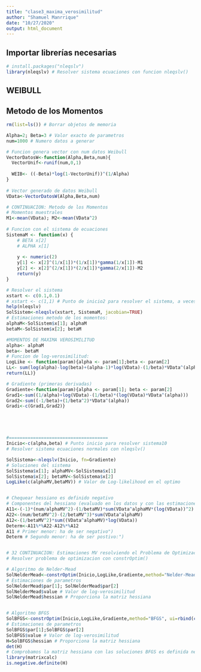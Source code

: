 ```yaml
---
title: "clase3_maxima_verosimilitud"
author: "Shamuel Manrrique"
date: "10/27/2020"
output: html_document
---
```


## Importar librerías necesarias
```r
# install.packages("nleqslv")
library(nleqslv) # Resolver sistema ecuaciones con funcion nleqslv()
```

## WEIBULL
## Metodo de los Momentos
```r

rm(list=ls()) # Borrar objetos de memoria

Alpha=2; Beta=3 # Valor exacto de parametros
num=1000 # Numero datos a generar

# Funcion genera vector con num datos Weibull
VectorDatosW<-function(Alpha,Beta,num){
  VectorUnif<-runif(num,0,1)
  
  WEIB<- ((-Beta)*log(1-VectorUnif))^(1/Alpha)
}
  
# Vector generado de datos Weibull
VData<-VectorDatosW(Alpha,Beta,num)

# CONTINUACION: Metodo de los Momentos
# Momentos muestrales
M1<-mean(VData); M2<-mean(VData^2)
  
# Funcion con el sistema de ecuaciones
SistemaM <- function(x) {
    # BETA x[2]
    # ALPHA x[1]
  
    y <- numeric(2)
    y[1] <- x[2]^(1/x[1])*(1/x[1])*gamma(1/x[1])-M1
    y[2] <- x[2]^(2/x[1])*(2/x[1])*gamma(2/x[1])-M2
    return(y) 
}

# Resolver el sistema
xstart <- c(0.1,0.1) 
# xstart <- c(1,1) # Punto de inicio2 para resolver el sistema, a veces cambiar el punto de inicio 
help(nleqslv)
SolSistem<-nleqslv(xstart, SistemaM, jacobian=TRUE)
# Estimaciones metodo de los momentos:
alphaM<-SolSistem$x[1]; alphaM
betaM<-SolSistem$x[2]; betaM

```
```r
#MOMENTOS DE MAXIMA VEROSIMILITUD
alpha<- alphaM
beta<- betaM
# Funcion de log-verosimilitud:
LogLike <- function(param){alpha <- param[1];beta <- param[2]
LL<- sum(log(alpha)-log(beta)+(alpha-1)*log(VData)-(1/beta)*VData^(alpha))
return(LL)}

# Gradiente (primeras derivadas)
Gradiente<-function(param){alpha <- param[1]; beta <- param[2]
Grad1<-sum((1/alpha)+log(VData)-(1/beta)*(log(VData)*VData^(alpha)))
Grad2<-sum((-1/beta)+(1/beta^2)*VData^(alpha))
Gradi<-c(Grad1,Grad2)}





#=====================================
Inicio<-c(alpha,beta) # Punto inicio para resolver sistema10
# Resolver sistema ecuaciones normales con nleqslv()

SolSistema<-nleqslv(Inicio, fn=Gradiente)
# Soluciones del sistema
SolSistema$x[1]; alphaMV<-SolSistema$x[1]
SolSistema$x[2]; betaMV<-SolSistema$x[2]
LogLike(c(alphaMV,betaMV)) # Valor de Log-likelihood en el optimo


# Chequear hessiano es definido negativo
# Componentes del hessiano (evaluado en los datos y con las estimaciones MV)
A11<-(-1)*(num/alphaMV^2)-(1/betaMV)*sum(VData^alphaMV*(log(VData))^2)
A22<-(num/betaMV^2)-(2/betaMV^3)*sum(VData^alphaMV)
A12<-(1/betaMV^2)*sum((VData^alphaMV)*log(VData))
Determ<-A11%*%A22-A12%*%A12
A11 # Primer menor: ha de ser negativo")
Determ # Segundo menor: ha de ser postivo:")


# 32 CONTINUACION: Estimaciones MV resolviendo el Problema de Optimizacion
# Resolver problema de optimizacion con constrOptim()

# Algoritmo de Nelder-Mead
SolNelderMead<-constrOptim(Inicio,LogLike,Gradiente,method="Nelder-Mead", ui=rbind(c(1,0), c(0,1)), ci=c(0,0), control=list(fnscale=-1),hessian=TRUE)
# Estimaciones de parametros
SolNelderMead$par[1]; SolNelderMead$par[2]
SolNelderMead$value # Valor de log-verosimilitud
SolNelderMead$hessian # Proporciona la matriz hessiana


# Algoritmo BFGS
SolBFGS<-constrOptim(Inicio,LogLike,Gradiente,method="BFGS", ui=rbind(c(1,0), c(0,1)), ci=c(0,0), control=list(fnscale=-1),hessian=TRUE)
# Estimaciones de parametros
SolBFGS$par[1];SolBFGS$par[2]
SolBFGS$value # Valor de log-verosimilitud
H=SolBFGS$hessian # Proporciona la matriz hessiana
det(H)
# Comprobamos la matriz hessiana con las soluciones BFGS es definida negativa
library(matrixcalc)
is.negative.definite(H)

```

